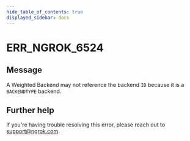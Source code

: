 ```yaml
---
hide_table_of_contents: true
displayed_sidebar: docs
---
```



# ERR_NGROK_6524

## Message

A Weighted Backend may not reference the backend `ID` because it is a `BACKENDTYPE` backend.

<ErrorDetails error="err_ngrok_6524" />

## Further help

If you're having trouble resolving this error, please reach out to [support@ngrok.com](mailto:support@ngrok.com?subject=Help%20with%20ERR_NGROK_6524).
